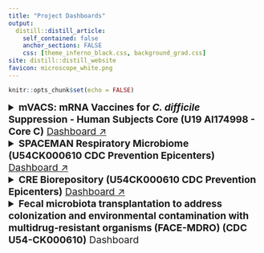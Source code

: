 ```yaml
---
title: "Project Dashboards"
output:
  distill::distill_article:
    self_contained: false
    anchor_sections: FALSE
    css: [theme_inferno_black.css, background_grad.css]
site: distill::distill_website
favicon: microscope_white.png
---
```


```r

knitr::opts_chunk$set(echo = FALSE)

```
  
  
<details>
<summary style='font-size:1.2rem'> **mVACS: mRNA Vaccines for _C. difficile_ Suppression - Human Subjects Core (U19 AI174998 - Core C)** <a href="biorepo_reports/biorepository_report_mVACS.html" target="_blank">Dashboard ↗</a> </summary>    
  
<iframe src="biorepo_reports/biorepository_report_mVACS.html" width=800 height=800 style="border: 0; box-shadow: 5px 5px 56px 0px rgba(0,0,0,0.25);"></iframe>  

</details>  


<details>
<summary style='font-size:1.2rem'> **SPACEMAN Respiratory Microbiome (U54CK000610 CDC Prevention Epicenters)** <a href="data_cstar/spaceman/p_study_specimen_totals_spaceman.html" target="_blank">Dashboard ↗</a> </summary>    
  
<iframe src="data_cstar/spaceman/p_study_specimen_totals_spaceman.html" width=800 height=550 style="border: 0; box-shadow: 5px 5px 56px 0px rgba(0,0,0,0.25);"></iframe>  

</details>  


<details>
<summary style='font-size:1.2rem'> **CRE Biorepository (U54CK000610 CDC Prevention Epicenters)** <a href="data_cstar/cre/p_study_specimen_totals_cre.html" target="_blank">Dashboard ↗</a> </summary>    
  
<iframe src="data_cstar/cre/p_study_specimen_totals_cre.html" width=800 height=550 style="border: 0; box-shadow: 5px 5px 56px 0px rgba(0,0,0,0.25);"></iframe>  

</details>  


<details>
<summary style='font-size:1.2rem'> **Fecal microbiota transplantation to address colonization and environmental contamination with multidrug-resistant organisms (FACE-MDRO) (CDC U54-CK000610)** Dashboard </summary>    
  
</details>  




 <br>

 <br>

 <br>
 
